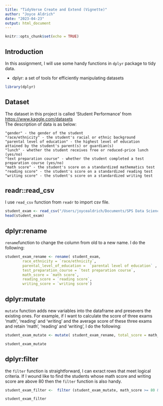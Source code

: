 ```yaml
---
title: "TidyVerse Create and Extend (Vignette)"
author: "Joyce Aldrich"
date: "2023-04-23"
output: html_document
---
```


```r
knitr::opts_chunk$set(echo = TRUE)
```

## Introduction


In this assignment, I will use some handy functions in `dplyr` package to tidy data.

 * dplyr: a set of tools for efficiently manipulating datasets
 
```r
library(dplyr)

```


## Dataset

The dataset in this project is called 'Student Performance' from <https://www.kaggle.com/datasets>  
The description of data is as below:

    "gender" - the gender of the student
    "race/ethnicity" - the student's racial or ethnic background
    "parental level of education" - the highest level of education attained by the student's parent(s) or guardian(s)
    "lunch" - whether the student receives free or reduced-price lunch (yes/no)
    "text preparation course" - whether the student completed a test preparation course (yes/no)
    "math score" - the student's score on a standardized mathematics test
    "reading score" - the student's score on a standardized reading test
    "writing score" - the student's score on a standardized writing test

## readr::read_csv 

I use `read_csv` function from `readr` to import csv file.
```r
student_exam <- read_csv("/Users/joycealdrich/Documents/SPS Data Science/Data 607/Vignette/student performance.csv")
head(student_exam)
```

## dplyr:rename

`rename`function to change the column from old to a new name. I do the following:

```r
student_exam_rename <- rename( student_exam,
        race_ethnicity = `race/ethnicity`,
        parental_level_of_education =  `parental level of education` ,
        test_preparation_course = `test preparation course`,
        math_score = `math score`,
        reading_score = `reading score`,
        writing_score = `writing score`)
```
    

## dplyr:mutate

`mutate` function adds new variables into the dataframe and presevers the existing ones. For example, if I want to calculate the score of three exams 'math', 'reading' and 'writing' and the average score of these three exams and retain 'math', 'reading' and 'writing', I do the following:

```r

student_exam_mutate <- mutate( student_exam_rename, total_score = math_score + reading_score +writing_score, average= round((math_score + reading_score +writing_score)/3, digits = 2))

student_exam_mutate

```


## dplyr:filter

the `filter` function is straightforward, I can exract rows that meet logical criteria. If I wound like to find the students whose math score and writing score are above 80 then the `filter` function is also handy.
```r
student_exam_filter <-  filter (student_exam_mutate, math_score >= 80 & writing_score >= 80)

student_exam_filter
```


